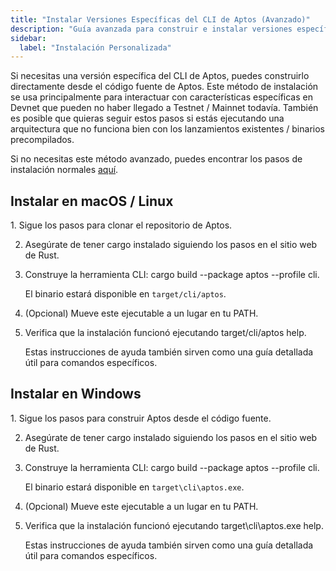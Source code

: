 ```yaml
---
title: "Instalar Versiones Específicas del CLI de Aptos (Avanzado)"
description: "Guía avanzada para construir e instalar versiones específicas del CLI de Aptos desde el código fuente para necesidades especializadas de desarrollo y arquitecturas personalizadas."
sidebar:
  label: "Instalación Personalizada"
---
```



Si necesitas una versión específica del CLI de Aptos, puedes construirlo directamente desde el código fuente de Aptos. Este método de instalación se usa principalmente para interactuar con características específicas en Devnet que pueden no haber llegado a Testnet / Mainnet todavía. También es posible que quieras seguir estos pasos si estás ejecutando una arquitectura que no funciona bien con los lanzamientos existentes / binarios precompilados.

Si no necesitas este método avanzado, puedes encontrar los pasos de instalación normales [aquí](/es/build/cli).

## Instalar en macOS / Linux

<Steps>
  1. Sigue los pasos para clonar el repositorio de Aptos.

  2. Asegúrate de tener cargo instalado siguiendo los pasos en el sitio web de Rust.

  3. Construye la herramienta CLI: cargo build --package aptos --profile cli.

     El binario estará disponible en `target/cli/aptos`.

  4. (Opcional) Mueve este ejecutable a un lugar en tu PATH.

  5. Verifica que la instalación funcionó ejecutando target/cli/aptos help.

     Estas instrucciones de ayuda también sirven como una guía detallada útil para comandos específicos.
</Steps>

## Instalar en Windows

<Steps>
  1. Sigue los pasos para construir Aptos desde el código fuente.

  2. Asegúrate de tener cargo instalado siguiendo los pasos en el sitio web de Rust.

  3. Construye la herramienta CLI: cargo build --package aptos --profile cli.

     El binario estará disponible en `target\cli\aptos.exe`.

  4. (Opcional) Mueve este ejecutable a un lugar en tu PATH.

  5. Verifica que la instalación funcionó ejecutando target\cli\aptos.exe help.

     Estas instrucciones de ayuda también sirven como una guía detallada útil para comandos específicos.
</Steps>
